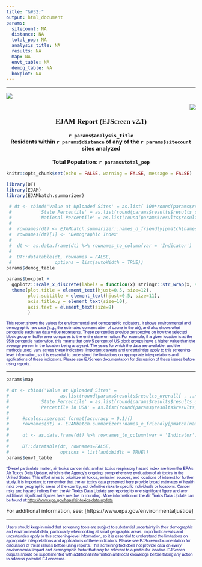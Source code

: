```yaml
---
title: "&#32;"
output: html_document
params:
  sitecount: NA
  distance: NA
  total_pop: NA
  analysis_title: NA
  results: NA
  map: NA
  envt_table: NA
  demog_table: NA
  boxplot: NA
---
```


<style>
.html-widget {
    margin: auto;
}
</style>

------------------------------------------------------------------------

::: {#logorow .row}
::: {.col-xs-6 style="text-align: left;"}
  ![](https://ejscreen.epa.gov/mapper/images/epalogo_ej.png)

:::
::: {.col-xs-6 style="text-align: right;"}
  ![](https://ejscreen.epa.gov/mapper/images/ejlogo.png)

:::
:::

::: {#reporthead style="font-weight: bold; font-size: 14pt; font-family: Tahoma; text-align: center;"}
EJAM Report (EJScreen v2.1)
:::
::: {#headerDiv style="font-weight: bold; font-size: 11pt; text-align: center;"}
`r params$analysis_title`\
Residents within `r params$distance` of any of the `r params$sitecount` sites analyzed\
\
Total Population: `r params$total_pop`
:::

```r
knitr::opts_chunk$set(echo = FALSE, warning = FALSE, message = FALSE)
```

```r
library(DT)
library(EJAM)
library(EJAMbatch.summarizer)
```

```r
 # dt <- cbind('Value at Uploaded Sites' = as.list( 100*round(params$results$results_overall[ , ..names_d], 2)),
 #          'State Percentile' = as.list(round(params$results$results_overall[, ..names_d_state_pctile], 2)),
 #          'National Percentile' = as.list(round(params$results$results_overall[, ..names_d_pctile], 2)))
 #    
 #  rownames(dt) <- EJAMbatch.summarizer::names_d_friendly[pmatch(names_d, EJAMbatch.summarizer::names_d_batch)]
 #  rownames(dt)[1] <- 'Demographic Index'
 #  
 #  dt <- as.data.frame(dt) %>% rownames_to_column(var = 'Indicator')
 #    
 #  DT::datatable(dt, rownames = FALSE, 
 #                options = list(autoWidth = TRUE))
params$demog_table

```

```r
params$boxplot +
  ggplot2::scale_x_discrete(labels = function(x) stringr::str_wrap(x, 9)) +
  theme(plot.title = element_text(hjust=0.5, size=12),
        plot.subtitle = element_text(hjust=0.5, size=11),
        axis.title.y = element_text(size=10),
        axis.text = element_text(size=9)
        )
```

::: {style="font-size: 8pt; color: navy; font-family: sans-serif;"}
This report shows the values for environmental and demographic indicators. It shows environmental and demographic raw data (e.g., the estimated concentration of ozone in the air), and also shows what percentile each raw data value represents. These percentiles provide perspective on how the selected block group or buffer area compares to the entire state or nation. For example, if a given location is at the 95th percentile nationwide, this means that only 5 percent of US block groups have a higher value than the average person in the location being analyzed. The years for which the data are available, and the methods used, vary across these indicators. Important caveats and uncertainties apply to this screening-level information, so it is essential to understand the limitations on appropriate interpretations and applications of these indicators. Please see EJScreen documentation for discussion of these issues before using reports.
:::

***

```r
params$map
```


```r
# dt <- cbind('Value at Uploaded Sites' = 
#                   as.list(round(params$results$results_overall[ , ..names_e],2)),
#           'State Percentile' = as.list(round(params$results$results_overall[, ..names_e_state_pctile],2)),
#           'Percentile in USA' = as.list(round(params$results$results_overall[, ..names_e_pctile],2)))
#     
#     #scales::percent_format(accuracy = 0.1)()
#     rownames(dt) <- EJAMbatch.summarizer::names_e_friendly[pmatch(names_e, EJAMbatch.summarizer::names_e_batch)]
#     
#     dt <- as.data.frame(dt) %>% rownames_to_column(var = 'Indicator')
#     
#     DT::datatable(dt, rownames=FALSE,
#                   options = list(autoWidth = TRUE))
params$envt_table
```

::: {style="font-size: 8pt; color: navy; font-family: sans-serif;"}
\*Diesel particulate matter, air toxics cancer risk, and air toxics respiratory hazard index are from the EPA's Air Toxics Data Update, which is the Agency's ongoing, comprehensive evaluation of air toxics in the United States. This effort aims to prioritize air toxics, emission sources, and locations of interest for further study. It is important to remember that the air toxics data presented here provide broad estimates of health risks over geographic areas of the country, not definitive risks to specific individuals or locations. Cancer risks and hazard indices from the Air Toxics Data Update are reported to one significant figure and any additional significant figures here are due to rounding. More information on the Air Toxics Data Update can be found at:<https://www.epa.gov/haps/air-toxics-data-update>
:::

For additional information, see: [https://www.epa.gov/environmentaljustice]

***

::: {style="font-size: 8pt; color: navy; font-family: sans-serif;"}
Users should keep in mind that screening tools are subject to substantial uncertainty in their demographic and environmental data, particularly when looking at small geographic areas. Important caveats and uncertainties apply to this screening-level information, so it is essential to understand the limitations on appropriate interpretations and applications of these indicators. Please see EJScreen documentation for discussion of these issues before using reports. This screening tool does not provide data on every environmental impact and demographic factor that may be relevant to a particular location. EJScreen outputs should be supplemented with additional information and local knowledge before taking any action to address potential EJ concerns.
:::
